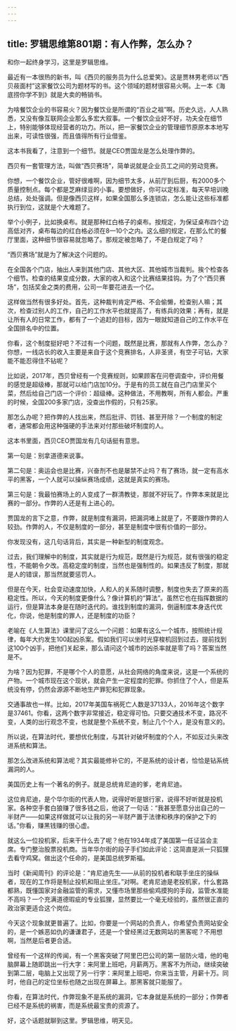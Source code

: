 ```yaml
---
---
---
```

title: 罗辑思维第801期：有人作弊，怎么办？
---

和你一起终身学习，这里是罗辑思维。

最近有一本很热的新书，叫《西贝的服务员为什么总爱笑》。这是贾林男老师以“西贝莜面村”这家餐饮公司为题材写的书。这个领域的题材很容易火啊。上一本《海底捞你学不到》就是大卖的畅销书。

为啥餐饮企业的书容易火？因为餐饮业是所谓的“百业之祖”啊。历史久远，人人熟悉，又没有像互联网企业那么多宏大叙事。一个餐饮企业好不好，功夫全在细节上，特别能够体现经营者的功力。所以，把一家餐饮企业的管理细节原原本本地写出来，可读性很强，而且值得所有行业借鉴。

这本书我看了，注意到一个细节。就是CEO贾国龙是怎么处理作弊的。

西贝有一套管理方法，叫做“西贝赛场”，简单说就是企业员工之间的劳动竞赛。

你想，一个餐饮企业，管好很难啊，因为细节太多，从前厅到后厨，有2000多个质量控制点。每个都是芝麻绿豆的小事。要想做好，你可以定标准，每天早培训晚总结，处处强调。但是像西贝这样，如果全国那么多连锁店，怎么能让这些标准都执行到位，这就是个大难题了。

举个小例子，比如换桌布。就是那种红白格子的桌布。按规定，为保证桌布四个边高低对齐，桌布每边的红白格必须在8—10个之内。这么细的规定，在那么忙的餐厅里面，这种细节很容易就忽略了。那规定被忽略了，不是白规定了吗？

“西贝赛场”就是为了解决这个问题的。

在全国各个门店，抽出人来到其他门店、其他大区、其他城市当裁判。挨个检查各个细节。检查的结果变成分数，大家的收入和这个比赛结果挂钩。为了个“西贝赛场”，包括奖金之类的费用，公司一年要花进去一个亿。

这样做当然有很多好处。首先，这种裁判肯定严格、不会偷懒，检查别人嘛；其次，检查过别人的工作，自己的工作水平也就提高了，有练兵的效果；再有，就是让所有人的日常工作，都有了一个追赶的目标，因为一眼就知道自己的工作水平在全国排名中的位置。

你看，这个制度挺好吧？不过有一个问题，既然是比赛，那就有人作弊，怎么办？你想，一线店长的收入主要是来自于这个竞赛排名，人非圣贤，有空子可钻，大家能不能忍得住不钻呢？

比如说，2017年，西贝曾经有一个竞赛规则，如果顾客在问卷调查中，评价用餐的感觉是超级棒，那就可以给门店加10分。于是有的员工就在自己门店里买个菜，然后给自己门店一个评价：超级棒。这种做法，不用教啊，所有人都会。严重的时候，全国200多家门店，没查出作假的，只有25家。

那怎么办呢？把作弊的人找出来，然后批评、罚钱、甚至开除？一个制度的制定者，通常都会用这种强硬的手法来对付那些破坏制度的人。

这本书里面，西贝CEO贾国龙有几句话挺有意思。

第一句是：别拿道德来说事。

第二句是：奥运会也是比赛，兴奋剂不也是屡禁不止吗？有了赛场，就一定有高水平的黑客，一个人就可以操纵赛场成绩，这就是真实的赛场。

第三句是：我最怕赛场上的人变成了一群清教徒，那就不好玩了。作弊本来就是比赛的一部分。作弊的人还是有上进心的。

贾国龙的言下之意，作弊，就是制度有漏洞，把漏洞堵上就是了，不要跟作弊的人较劲。作弊的人，不仅是制度的一部分，甚至是制度中很有价值的一部分。

你发现没有，这几句话背后，其实是一种新型的制度观念。

过去，我们理解中的制度，其实就是行为规范，既然是行为规范，就有很强的稳定性，不能朝令夕改。高稳定度的制度，当然也是强制性的。如果违反了制度，那就是人的错误，那当然就要惩罚人。

但是在今天，社会变动速度加快，人和人的关系随时调整，制度也失去了原来的高稳定性。所以，今天的制度更像什么？像计算机的“算法”。虽然它也在指挥数据的运行，但是算法本身是在随时迭代的。谁找到制度的漏洞，倒逼制度本身迭代优化，你说，他是制度的罪人，还是制度的功臣？

老喻在《人生算法》课里问了这么一个问题：如果有这么一个城市，按照统计规律，每年大约发生100起凶杀案。假如我们可以坐时光穿梭机回到过去，提前找到这100个凶手，把他们关起来，那么请问这个城市的凶杀率就是零了吗？答案当然是不。

为啥？因为犯罪，不是哪个个人的意愿，从社会网络的角度来说，这是一个系统的产物。一个城市现在这个现状，就会产生一定程度的犯罪。你抓住了个人，但是系统没有停，仍然会源源不断地生产罪犯和犯罪现象。

交通事故也一样。比如，2017年美国车祸死亡人数是37133人，2016年这个数字是37461。你看，这两个数字非常接近，稳定得可怕。只要交通技术不变，路况不变，人类的出行观念不变，也就是整个系统不变，制止几个个人，是没有意义的。

所以说，在算法时代，要想优化制度，与其针对破坏制度的个人，不如反过头来改进系统和算法。

那怎么改进系统和算法呢？其实最能修补它的，不是系统的设计者，恰恰是钻系统漏洞的人。

美国历史上有一个著名的例子。就是总统肯尼迪的爹，老肯尼迪。

这位肯尼迪，是个华尔街的代表人物，说得好听是银行家，说得不好听就是投机家。各种空手套白狼赚了很多钱之后，他说了一句话：“我甚至愿意分出自己的一半财产——如果这样做就可以让我的另一半财产置于法律和秩序的保护之下的话。”你看，赚黑钱赚的很心虚。

就这么一位投机家，后来干什么去了呢？他在1934年成了美国第一任证监会主席。专门整治股票投机商。当年华尔街的段子手们如此评论：这简直是派一只狐狸去看守鸡窝。做出这个任命的，是美国总统罗斯福。

当时《新闻周刊》的评论是：“肯尼迪先生——从前的投机者和联手坐庄的操纵者，现在的工作将是制止投机和阻止坐庄。”对啊。老肯尼迪是老投机家，什么套路都熟，既懂国家对金融监管的需求，又懂市场里那些偷鸡摸狗的手段，监管水准能不高吗？一个充满道德瑕疵的专业狐狸，显然要比一个毫无经验的，虽然很正直的政治家更适合这个岗位。

今天这个现象就更普遍了。比如，你要是一个网站的负责人，你希望负责网站安全的，是一个嫉恶如仇的谦谦君子，还是一个曾经黑过无数网站的黑客呢？不用想啊，当然是后者更合适。

曾经有一个这样的传闻，有一个黑客突破了阿里巴巴公司的第一层防火墙，他的电脑屏幕上随即跳出一行大字：来阿里上班吧，月薪两万。黑客不为所动，继续突破到第二层，电脑上又出现了另一行字：来阿里上班吧，你来当主管，月薪十万。同时，他自己的定位坐标也随之出现在屏幕上。那黑客就只能服了。

你看，在算法时代，作弊现象不是系统的漏洞，它本身就是系统的一部分；作弊者已经不是系统的祸害，而是系统最宝贵的资源了。

好，这个话题就聊到这里。罗辑思维，明天见。

